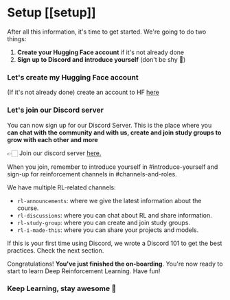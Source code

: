 # Setup [[setup]]

After all this information, it's time to get started. We're going to do two things:

1. **Create your Hugging Face account** if it's not already done
2. **Sign up to Discord and introduce yourself** (don't be shy 🤗)

### Let's create my Hugging Face account

(If it's not already done) create an account to HF <a href="https://huggingface.co/join">here</a>

### Let's join our Discord server

You can now sign up for our Discord Server. This is the place where you **can chat with the community and with us, create and join study groups to grow with each other and more**

👉🏻 Join our discord server <a target="_blank" href="https://discord.gg/ydHrjt3WP5">here.</a>

When you join, remember to introduce yourself in #introduce-yourself and sign-up for reinforcement channels in #channels-and-roles.

We have multiple RL-related channels:
- `rl-announcements`: where we give the latest information about the course.
- `rl-discussions`: where you can chat about RL and share information.
- `rl-study-group`: where you can create and join study groups.
- `rl-i-made-this`: where you can share your projects and models.

If this is your first time using Discord, we wrote a Discord 101 to get the best practices. Check the next section.

Congratulations! **You've just finished the on-boarding**. You're now ready to start to learn Deep Reinforcement Learning. Have fun!


### Keep Learning, stay awesome 🤗
